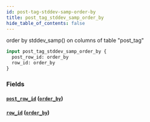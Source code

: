```yaml
---
id: post-tag-stddev-samp-order-by
title: post_tag_stddev_samp_order_by
hide_table_of_contents: false
---
```


order by stddev_samp() on columns of table "post_tag"

```graphql
input post_tag_stddev_samp_order_by {
  post_row_id: order_by
  row_id: order_by
}
```

### Fields

#### [`post_row_id`](#) ([`order_by`](../enums/order-by))

#### [`row_id`](#) ([`order_by`](../enums/order-by))
